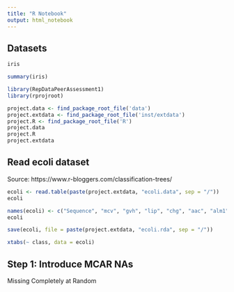 ```yaml
---
title: "R Notebook"
output: html_notebook
---
```


## Datasets

```r
iris
```

```r
summary(iris)
```

```r
library(RepDataPeerAssessment1)
library(rprojroot)

project.data <- find_package_root_file('data')
project.extdata <- find_package_root_file('inst/extdata')
project.R <- find_package_root_file('R')
project.data
project.R
project.extdata
```

## Read ecoli dataset
Source: https://www.r-bloggers.com/classification-trees/


```r
ecoli <- read.table(paste(project.extdata, "ecoli.data", sep = "/"))
ecoli
```

```r
names(ecoli) <- c("Sequence", "mcv", "gvh", "lip", "chg", "aac", "alm1", "alm2", "class")
ecoli
```

```r
save(ecoli, file = paste(project.extdata, "ecoli.rda", sep = "/"))
```

```r
xtabs(~ class, data = ecoli)
```

## Step 1: Introduce MCAR NAs
Missing Completely at Random

